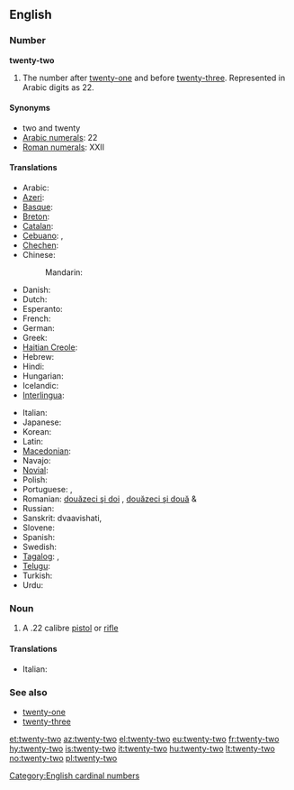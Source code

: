==English==

===Number===
'''twenty-two'''
# The number after [[twenty-one]] and before [[twenty-three]]. Represented in Arabic digits as 22.

====Synonyms====
* two and twenty
* [[w:Arabic numerals|Arabic numerals]]: 22
* [[w:Roman numerals|Roman numerals]]: XXII

====Translations====
{{trans-top|twenty-two}}
* Arabic: {{Arab|[[اثنين وعشرين]]}} {{unicode|(’iθnēn wi-ʕišrīn)}}
* [[Azeri]]: {{t|az|iyirmi iki}}
* [[Basque]]: {{t|eu|hogeita bi|xs=Basque}}
* [[Breton]]: {{t-|br|daou-warn-ugent}}
* [[Catalan]]: {{t+|ca|vint-i-dos}}
* [[Cebuano]]: {{tø|ceb|kawhaa`g duha}}, {{tø|ceb|bayente dos}}
* [[Chechen]]: {{tø|ce|ткъе шиь|tr=tqe ši’}}
* Chinese:
*: Mandarin: {{t|zh|二十二|tr=èr shí èr|sc=Hani}}
* Danish: {{t-|da|toogtyve}}
* Dutch: {{t-|nl|tweeëntwintig}}
* Esperanto: {{t-|eo|dudek du|xs=Esperanto}}
* French: {{t+|fr|vingt-deux|m}}
* German: {{t+|de|zweiundzwanzig}}
* Greek: {{t|el|είκοσι δύο|tr=eíkosi dýo}}
* [[Haitian Creole]]: {{tø|ht|vennde}}
* Hebrew: {{t|he|עשרים־ושנים|tr=esrím və-shnáyim}}
* Hindi: {{t+|hi|बाईस|tr=baaees|xs=Hindi}}
* Hungarian: {{t+|hu|huszonkettő}}
* Icelandic: {{t+|is|tuttugu og tveir}}
* [[Interlingua]]: {{t|ia|vinti-duo}}
{{trans-mid}}
* Italian: {{t+|it|ventidue}}
* Japanese: {{t|ja|二十二|trni-jū-ni}}
* Korean: {{t|ko|스물 둘|tr=seumul dul|sc=Hang}}
* Latin: {{t|la|vigintiduo}}
* [[Macedonian]]: {{t|mk|дваесет и два|tr=dváeset i dva}}
* Navajo: {{tø|nv|naadįįnaaki}}
* [[Novial]]: {{tø|nov|duanti-du}}
* Polish: {{t|pl|dwadzieścia dwa}}
* Portuguese: {{t|pt|vinte e dois|m}}, {{t|pt|vinte e duas|f}}
* Romanian: [[douăzeci şi doi]] {{m}}, [[douăzeci şi două]] {{f}} & {{n}}
* Russian: {{t-|ru|двадцать два|tr=dvádtsat’ dva}}
* Sanskrit: dvaavi{{m}}shati, {{t|sa|द्वाविंशति|sc=Deva}}
* Slovene: {{t|sl|dvaindvajset}}
* Spanish: {{t+|es|veintidós}}
* Swedish: {{t+|sv|tjugotvå}}
* [[Tagalog]]: {{t|tl|dalawampo}}, {{t|tl|beynte-dos}}
* [[Telugu]]: {{t|te|ఇవరై రెండు|tr=iravai renDu}}
* Turkish: {{t-|tr|yirmi iki}}
* Urdu: {{t-|ur|بائیس|tr=baaees|xs=Urdu}}
{{trans-bottom}}

===Noun===
{{en-noun|sg=[[twenty]]-[[two]]}}

# A .22 calibre [[pistol]] or [[rifle]]

====Translations====
{{trans-top|.22 calibre pistol or rifle}}
* Italian: {{t+|it|ventidue|m}}
{{trans-mid}}
{{trans-bottom}}

===See also===
* [[twenty-one]]
* [[twenty-three]]

[[Category:English cardinal numbers]]

[[et:twenty-two]]
[[az:twenty-two]]
[[el:twenty-two]]
[[eu:twenty-two]]
[[fr:twenty-two]]
[[hy:twenty-two]]
[[is:twenty-two]]
[[it:twenty-two]]
[[hu:twenty-two]]
[[lt:twenty-two]]
[[no:twenty-two]]
[[pl:twenty-two]]